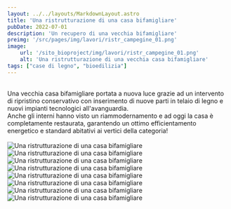 ```yaml
---
layout: ../../layouts/MarkdownLayout.astro
title: 'Una ristrutturazione di una casa bifamigliare'
pubDate: 2022-07-01
description: 'Un recupero di una vecchia bifamigliare'
preimg: '/src/pages/img/lavori/ristr_campegine_01.png'
image:
    url: '/sito_bioproject/img/lavori/ristr_campegine_01.png'
    alt: 'Una ristrutturazione di una vecchia casa bifamigliare'
tags: ["case di legno", "bioedilizia"]
---
```


<br />
Una vecchia casa bifamigliare portata a nuova luce grazie ad un intervento di ripristino conservativo con inserimento di nuove parti in telaio di legno e nuovi impianti tecnologici all'avanguardia. <br />
Anche gli interni hanno visto un riammodernamento e ad oggi la casa è completamente restaurata, garantendo un ottimo efficientamento energetico e standard abitativi ai vertici della categoria! <br />
<br />


<div class="w-75 mx-auto vstack gap-1">
    <Image src={Vista_01} alt="Una ristrutturazione di una casa bifamigliare" class="img-fluid" />
    <br />
    <Image src={Vista_02} alt="Una ristrutturazione di una casa bifamigliare" class="img-fluid" /> 
    <br />
    <Image src={Vista_03} alt="Una ristrutturazione di una casa bifamigliare" class="img-fluid" />
    <br />
    <Image src={Vista_04} alt="Una ristrutturazione di una casa bifamigliare" class="img-fluid" />
    <br />
    <Image src={Vista_05} alt="Una ristrutturazione di una casa bifamigliare" class="img-fluid" />
    <br />
    <Image src={Vista_06} alt="Una ristrutturazione di una casa bifamigliare" class="img-fluid" />
    <br />
    <Image src={Vista_07} alt="Una ristrutturazione di una casa bifamigliare" class="img-fluid" />
    <br />
    <Image src={Vista_08} alt="Una ristrutturazione di una casa bifamigliare" class="img-fluid" />
</div>